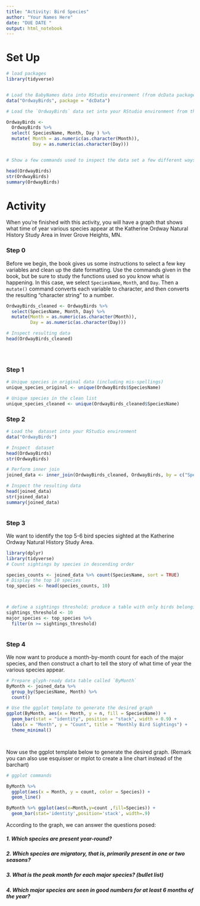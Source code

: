 ```yaml
---
title: "Activity: Bird Species"
author: "Your Names Here"
date: "DUE DATE "
output: html_notebook
---
```



# Set Up

```r

# load packages
library(tidyverse)


# Load the BabyNames data into RStudio environment (from dcData package)
data("OrdwayBirds", package = "dcData")

# Load the `OrdwayBirds` data set into your RStudio environment from the `dcData` package

OrdwayBirds <-
  OrdwayBirds %>%
  select( SpeciesName, Month, Day ) %>%
  mutate( Month = as.numeric(as.character(Month)), 
          Day = as.numeric(as.character(Day)))


# Show a few commands used to inspect the data set a few different ways

head(OrdwayBirds)
str(OrdwayBirds)
summary(OrdwayBirds)

```

# Activity

When you're finished with this activity, you will have a graph that shows what time of year various species appear at the Katherine Ordway Natural History Study Area in Inver Grove Heights, MN.

### Step 0

Before we begin, the book gives us some instructions to select a few key variables and clean up the date formatting.  Use the commands given in the book, but be sure to study the functions used so you know what is happening.  In this case, we select `SpeciesName`, `Month`, and `Day`. Then a `mutate()` command converts each variable to character, and then converts the resulting "character string" to a number.

```r

OrdwayBirds_cleaned <- OrdwayBirds %>%
  select(SpeciesName, Month, Day) %>%
  mutate(Month = as.numeric(as.character(Month)), 
         Day = as.numeric(as.character(Day)))

# Inspect resulting data
head(OrdwayBirds_cleaned)





```



### Step 1








```r
# Unique species in original data (including mis-spellings)
unique_species_original <- unique(OrdwayBirds$SpeciesName)

# Unique species in the clean list
unique_species_cleaned <- unique(OrdwayBirds_cleaned$SpeciesName)


```


### Step 2
  



```r
# Load the  dataset into your RStudio environment
data("OrdwayBirds")

# Inspect  dataset
head(OrdwayBirds)
str(OrdwayBirds)

# Perform inner join
joined_data <- inner_join(OrdwayBirds_cleaned, OrdwayBirds, by = c("SpeciesName"))

# Inspect the resulting data
head(joined_data)
str(joined_data)
summary(joined_data)



```


### Step 3

We want to identify the top 5-6 bird species sighted at the Katherine Ordway Natural History Study Area.

```r
library(dplyr)
library(tidyverse)
# Count sightings by species in descending order

species_counts <- joined_data %>% count(SpeciesName, sort = TRUE)
# Display the top 10 species
top_species <- head(species_counts, 10)



# define a sightings threshold; produce a table with only birds belonging to major species
sightings_threshold <- 10
major_species <- top_species %>%
  filter(n >= sightings_threshold)



```


### Step 4

We now want to produce a month-by-month count for each of the major species, and then construct a chart to tell the story of what time of year the various species appear.

```r
# Prepare glyph-ready data table called `ByMonth`
ByMonth <- joined_data %>%
  group_by(SpeciesName, Month) %>%
  count()

# Use the ggplot template to generate the desired graph
ggplot(ByMonth, aes(x = Month, y = n, fill = SpeciesName)) +
  geom_bar(stat = "identity", position = "stack", width = 0.9) +
  labs(x = "Month", y = "Count", title = "Monthly Bird Sightings") +
  theme_minimal()




```

Now use the ggplot template below to generate the desired graph. (Remark you can also use esquisser or mplot to create a line chart instead of the barchart)



```r
# ggplot commands

ByMonth %>% 
  ggplot(aes(x = Month, y = count, color = Species)) + 
  geom_line()

ByMonth %>% ggplot(aes(x=Month,y=count ,fill=Species)) +
  geom_bar(stat='identity',position='stack', width=.9) 

```

According to the graph, we can answer the questions posed:

##### 1. Which species are present year-round?  



##### 2. Which species are migratory, that is, primarily present in one or two seasons?




##### 3. What is the peak month for each major species? (bullet list)




##### 4. Which major species are seen in good numbers for at least 6 months of the year?



```r

```

